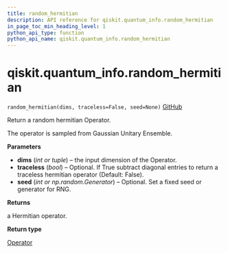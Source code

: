 ```yaml
---
title: random_hermitian
description: API reference for qiskit.quantum_info.random_hermitian
in_page_toc_min_heading_level: 1
python_api_type: function
python_api_name: qiskit.quantum_info.random_hermitian
---
```


<span id="qiskit-quantum-info-random-hermitian" />

# qiskit.quantum\_info.random\_hermitian

<span id="qiskit.quantum_info.random_hermitian" />

`random_hermitian(dims, traceless=False, seed=None)` [GitHub](https://github.com/qiskit/qiskit/tree/stable/0.16/qiskit/quantum_info/operators/random.py "view source code")

Return a random hermitian Operator.

The operator is sampled from Gaussian Unitary Ensemble.

**Parameters**

*   **dims** (*int or tuple*) – the input dimension of the Operator.
*   **traceless** (*bool*) – Optional. If True subtract diagonal entries to return a traceless hermitian operator (Default: False).
*   **seed** (*int or np.random.Generator*) – Optional. Set a fixed seed or generator for RNG.

**Returns**

a Hermitian operator.

**Return type**

[Operator](qiskit.quantum_info.Operator "qiskit.quantum_info.Operator")

